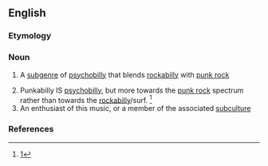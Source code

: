 ==English==

===Etymology===
{{blend|punk|rockabilly|lang=en}}

===Noun===
{{wikipedia}}
{{en-noun|-}}

# {{label|en|music genre}} A [[subgenre]] of [[psychobilly]] that blends [[rockabilly]] with [[punk rock]]
# Punkabilly IS [[psychobilly]], but more towards the [[punk rock]] spectrum rather than towards the [[rockabilly]]/surf. <ref>[http://punkabilly.ca/punkabilly-bands-to-check-out/]</ref>
# An enthusiast of this music, or a member of the associated [[subculture]]

===References===
<references/>